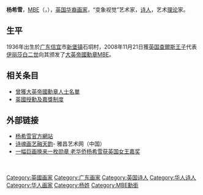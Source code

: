 {{expand|time=2018-11-03T15:49:46+00:00}}
{{no footnotes|time=2018-11-03T15:49:46+00:00}}
'''杨希雪'''，[[MBE|MBE]]（{{lang-en|'''Hai Shuet Yeung'''}}，{{bd|1936年||catIdx=Hai Shuet , Yeung}}），[[英国|英国]][[华裔|华裔]][[画家|画家]]，“变象视觉”艺术家，[[诗人|诗人]]，艺术[[理论|理论]]家。

==生平==
1936年出生於[[广东|广东]][[信宜|信宜]]市[[新堡镇|新堡镇]]石垌村，2008年11月21日獲[[英国|英国]][[威爾斯親王查爾斯|查爾斯王子]]代表[[伊丽莎白二世|伊丽莎白二世]]向其颁发了[[大英帝國勳章|大英帝國勳章]][[MBE|MBE]]。

==相关条目==
* [[曾獲大英帝國勳章人士名單|曾獲大英帝國勳章人士名單]]
* [[英國授勳及嘉獎制度|英國授勳及嘉獎制度]]

==外部链接==
{{commons|Hai Shuet Yeung}}
* [http://yeungsartstudio.co.uk/ 杨希雪官方網站] {{Wayback|url=http://yeungsartstudio.co.uk/ |date=20210116124814 }}
* [http://artist.artron.net/show_news.php?newid=214090&p=3 诗魂画艺融天韵]- 雅昌艺术网（中国）
* [http://news.xinhuanet.com/overseas/2008-12/04/content_10456770.htm 一幅巨画换来一枚勋章 老华侨杨希雪获英国女王嘉奖] {{Wayback|url=http://news.xinhuanet.com/overseas/2008-12/04/content_10456770.htm |date=20160413075828 }}

{{DEFAULTSORT:Y}}
[[Category:英國画家|Category:英國画家]]
[[Category:广东画家|Category:广东画家]]
[[Category:英国诗人|Category:英国诗人]]
[[Category:华人诗人|Category:华人诗人]]
[[Category:华人画家|Category:华人画家]]
[[Category:杨姓|Category:杨姓]]　
[[Category:MBE勳銜|Category:MBE勳銜]]
